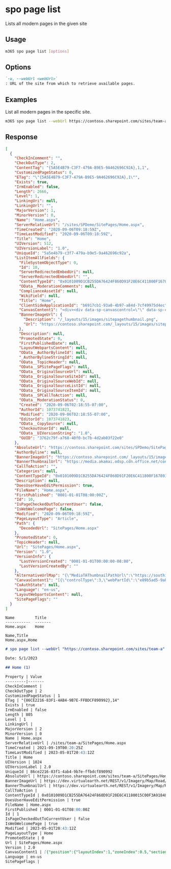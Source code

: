 
# spo page list

Lists all modern pages in the given site

## Usage

```sh
m365 spo page list [options]
```

## Options

```md definition-list
`-u, --webUrl <webUrl>`
: URL of the site from which to retrieve available pages.
```

<Global />

## Examples

List all modern pages in the specific site.

```sh
m365 spo page list --webUrl https://contoso.sharepoint.com/sites/team-a
```

## Response

<Tabs>
  <TabItem value="JSON">

  ```json
  [
    {
      "CheckInComment": "",
      "CheckOutType": 2,
      "ContentTag": "{5A5E4B79-C3F7-479A-B9E5-9A462696C92A},1,1",
      "CustomizedPageStatus": 0,
      "ETag": "\"{5A5E4B79-C3F7-479A-B9E5-9A462696C92A},1\"",
      "Exists": true,
      "IrmEnabled": false,
      "Length": 2666,
      "Level": 1,
      "LinkingUri": null,
      "LinkingUrl": "",
      "MajorVersion": 1,
      "MinorVersion": 0,
      "Name": "Home.aspx",
      "ServerRelativeUrl": "/sites/SPDemo/SitePages/Home.aspx",
      "TimeCreated": "2020-09-06T09:18:59Z",
      "TimeLastModified": "2020-09-06T09:18:59Z",
      "Title": "Home",
      "UIVersion": 512,
      "UIVersionLabel": "1.0",
      "UniqueId": "5a5e4b79-c3f7-479a-b9e5-9a462696c92a",
      "ListItemAllFields": {
        "FileSystemObjectType": 0,
        "Id": 10,
        "ServerRedirectedEmbedUri": null,
        "ServerRedirectedEmbedUrl": "",
        "ContentTypeId": "0x0101009D1CB255DA76424F860D91F20E6C411800F1678937A82C3142BEF3C962300813B5",
        "OData__ModerationComments": null,
        "ComplianceAssetId": null,
        "WikiField": null,
        "Title": "Home",
        "ClientSideApplicationId": "b6917cb1-93a0-4b97-a84d-7cf49975d4ec",
        "CanvasContent1": "<div><div data-sp-canvascontrol=\"\" data-sp-canvasdataversion=\"1.0\" data-sp-controldata=\"&#123;&quot;controlType&quot;&#58;3,&quot;webPartId&quot;&#58;&quot;e89b5ad5-9ab5-4730-a66b-e1f68994598c&quot;,&quot;id&quot;&#58;&quot;8bba86eb-3174-4917-b2b8-417af1102351&quot;&#125;\"><div data-sp-webpart=\"\" data-sp-webpartdataversion=\"1.0\" data-sp-webpartdata=\"&#123;&quot;id&quot;&#58;&quot;e89b5ad5-9ab5-4730-a66b-e1f68994598c&quot;,&quot;instanceId&quot;&#58;&quot;8bba86eb-3174-4917-b2b8-417af1102351&quot;,&quot;title&quot;&#58;&quot;ReactProvisionAssets&quot;,&quot;description&quot;&#58;&quot;ReactProvisionAssets description&quot;,&quot;dataVersion&quot;&#58;&quot;1.0&quot;,&quot;properties&quot;&#58;&#123;&quot;description&quot;&#58;&quot;ReactProvisionAssets&quot;&#125;&#125;\"><div data-sp-componentid=\"\">e89b5ad5-9ab5-4730-a66b-e1f68994598c</div><div data-sp-htmlproperties=\"\"></div></div></div></div>",
        "BannerImageUrl": {
          "Description": "/_layouts/15/images/sitepagethumbnail.png",
          "Url": "https://contoso.sharepoint.com/_layouts/15/images/sitepagethumbnail.png"
        },
        "Description": null,
        "PromotedState": 0,
        "FirstPublishedDate": null,
        "LayoutWebpartsContent": null,
        "OData__AuthorBylineId": null,
        "_AuthorBylineStringId": null,
        "OData__TopicHeader": null,
        "OData__SPSitePageFlags": null,
        "OData__OriginalSourceUrl": null,
        "OData__OriginalSourceSiteId": null,
        "OData__OriginalSourceWebId": null,
        "OData__OriginalSourceListId": null,
        "OData__OriginalSourceItemId": null,
        "OData__SPCallToAction": null,
        "OData__ModerationStatus": 0,
        "Created": "2020-09-06T02:18:55-07:00",
        "AuthorId": 1073741823,
        "Modified": "2020-09-06T02:18:55-07:00",
        "EditorId": 1073741823,
        "OData__CopySource": null,
        "CheckoutUserId": null,
        "OData__UIVersionString": "1.0",
        "GUID": "3762c79f-a768-40f0-bc7b-4d2ab03f22e0"
      },
      "AbsoluteUrl": "https://contoso.sharepoint.com/sites/SPDemo/SitePages/Home.aspx",
      "AuthorByline": null,
      "BannerImageUrl": "https://contoso.sharepoint.com/_layouts/15/images/sitepagethumbnail.png",
      "BannerThumbnailUrl": "https://media.akamai.odsp.cdn.office.net/contoso.sharepoint.com/_layouts/15/images/sitepagethumbnail.png",
      "CallToAction": "",
      "Categories": null,
      "ContentTypeId": "0x0101009D1CB255DA76424F860D91F20E6C411800F1678937A82C3142BEF3C962300813B5",
      "Description": null,
      "DoesUserHaveEditPermission": true,
      "FileName": "Home.aspx",
      "FirstPublished": "0001-01-01T08:00:00Z",
      "Id": 10,
      "IsPageCheckedOutToCurrentUser": false,
      "IsWebWelcomePage": false,
      "Modified": "2020-09-06T09:18:59Z",
      "PageLayoutType": "Article",
      "Path": {
        "DecodedUrl": "SitePages/Home.aspx"
      },
      "PromotedState": 0,
      "TopicHeader": null,
      "Url": "SitePages/Home.aspx",
      "Version": "1.0",
      "VersionInfo": {
        "LastVersionCreated": "0001-01-01T00:00:00-08:00",
        "LastVersionCreatedBy": ""
      },
      "AlternativeUrlMap": "{\"MediaTAThumbnailPathUrl\":\"https://southindia1-mediap.svc.ms/transform/thumbnail?provider=spo&inputFormat={.fileType}&cs=UEFHRVN8U1BP&docid={.spHost}/_api/v2.0/sharePoint:{.resourceUrl}:/driveItem&w={.widthValue}&oauth_token=bearer%20{.oauthToken}\",\"MediaTAThumbnailHostUrl\":\"https://southindia1-mediap.svc.ms\",\"AFDCDNEnabled\":\"ClientNotOnEdge\",\"CurrentSiteCDNPolicy\":\"True\",\"PublicCDNEnabled\":\"True\",\"PrivateCDNEnabled\":\"True\"}",
      "CanvasContent1": "[{\"controlType\":3,\"webPartId\":\"e89b5ad5-9ab5-4730-a66b-e1f68994598c\",\"id\":\"8bba86eb-3174-4917-b2b8-417af1102351\",\"webPartData\":{\"id\":\"e89b5ad5-9ab5-4730-a66b-e1f68994598c\",\"instanceId\":\"8bba86eb-3174-4917-b2b8-417af1102351\",\"title\":\"ReactProvisionAssets\",\"description\":\"ReactProvisionAssets description\",\"dataVersion\":\"1.0\",\"properties\":{\"description\":\"ReactProvisionAssets\"},\"serverProcessedContent\":{\"htmlStrings\":{},\"searchablePlainTexts\":{},\"imageSources\":{},\"links\":{}}}}]",
      "CoAuthState": null,
      "Language": "en-us",
      "LayoutWebpartsContent": null,
      "SitePageFlags": ""
    }
  ]
  ```

  </TabItem>
  <TabItem value="Text">

  ```text
  Name         Title
  -----------  -------    
  Home.aspx    Home
  ```

  </TabItem>
  <TabItem value="CSV">

  ```csv
  Name,Title
  Home.aspx,Home
  ```

  </TabItem>
  <TabItem value="Markdown">

  ```md
  # spo page list --webUrl "https://contoso.sharepoint.com/sites/team-a"

  Date: 5/1/2023

  ## Home (1)

  Property | Value
  ---------|-------
  CheckInComment | 
  CheckOutType | 2
  CustomizedPageStatus | 1
  ETag | "{86CE2216-83F1-4AB4-9B7E-FFBDCF890992},14"
  Exists | true
  IrmEnabled | false
  Length | 805
  Level | 1
  LinkingUrl | 
  MajorVersion | 2
  MinorVersion | 0
  Name | Home.aspx
  ServerRelativeUrl | /sites/team-a/SitePages/Home.aspx
  TimeCreated | 2021-09-19T00:20:25Z
  TimeLastModified | 2023-05-01T20:43:12Z
  Title | Home
  UIVersion | 1024
  UIVersionLabel | 2.0
  UniqueId | 86ce2216-83f1-4ab4-9b7e-ffbdcf890992
  AbsoluteUrl | https://contoso.sharepoint.com/sites/team-a/SitePages/Home.aspx
  BannerImageUrl | https://dev.virtualearth.net/REST/v1/Imagery/Map/Road/51.39929962158204,-0.256799995899204/12?mapSize=512,512&key=AobmrKIjQInHa8zf5IjtCu3zVgIZFewRhY9M8NUzpYfvMdO2RKDO2eKI6uRFrP6b
  BannerThumbnailUrl | https://dev.virtualearth.net/REST/v1/Imagery/Map/Road/51.39929962158204,-0.256799995899204/12?mapSize=512,512&key=AobmrKIjQInHa8zf5IjtCu3zVgIZFewRhY9M8NUzpYfvMdO2RKDO2eKI6uRFrP6b
  CallToAction | 
  ContentTypeId | 0x0101009D1CB255DA76424F860D91F20E6C41180015C00F3A91848C479243E57A8317E76E
  DoesUserHaveEditPermission | true
  FileName | Home.aspx
  FirstPublished | 0001-01-01T08:00:00Z
  Id | 1
  IsPageCheckedOutToCurrentUser | false
  IsWebWelcomePage | true
  Modified | 2023-05-01T20:43:12Z
  PageLayoutType | Home
  PromotedState | 0
  Url | SitePages/Home.aspx
  Version | 2.0
  CanvasContent1 | [{"position":{"layoutIndex":1,"zoneIndex":0.5,"sectionIndex":1,"controlIndex":1,"sectionFactor":6},"controlType":3,"id":"f85f8dfa-9052-4be8-8954-8cdafe811b97","webPartId":"e377ea37-9047-43b9-8cdb-a761be2f8e09","reservedHeight":528,"reservedWidth":570,"addedFromPersistedData":true,"webPartData":{"id":"e377ea37-9047-43b9-8cdb-a761be2f8e09","instanceId":"f85f8dfa-9052-4be8-8954-8cdafe811b97","title":"Bing Maps","description":"Display a location on a map using Bing Maps.","audiences":[],"serverProcessedContent":{"htmlStrings":{},"searchablePlainTexts":{},"imageSources":{},"links":{}},"dataVersion":"1.0","properties":{"pushPins":[],"maxNumberOfPushPins":1,"shouldShowPushPinTitle":true,"zoomLevel":12,"mapType":"road","center":{"latitude":51.399299621582038,"longitude":-0.256799995899204,"altitude":0,"altitudeReference":-1}},"containsDynamicDataSource":false}},{"position":{"layoutIndex":1,"zoneIndex":0.5,"sectionIndex":2,"controlIndex":1,"sectionFactor":6},"id":"emptySection","addedFromPersistedData":true},{"controlType":3,"webPartId":"8c88f208-6c77-4bdb-86a0-0c47b4316588","position":{"zoneIndex":1,"sectionIndex":1,"controlIndex":1,"sectionFactor":8},"id":"71eab4c9-8340-4706-96b9-331527890975","addedFromPersistedData":true,"reservedHeight":406,"reservedWidth":776,"webPartData":{"id":"8c88f208-6c77-4bdb-86a0-0c47b4316588","instanceId":"71eab4c9-8340-4706-96b9-331527890975","title":"News","audiences":[],"serverProcessedContent":{"htmlStrings":{},"searchablePlainTexts":{},"imageSources":{},"links":{"baseUrl":"/sites/team-a"}},"dataVersion":"1.12","properties":{"layoutId":"FeaturedNews","dataProviderId":"news","emptyStateHelpItemsCount":"1","showChrome":true,"carouselSettings":{"autoplay":false,"autoplaySpeed":5,"dots":true,"lazyLoad":true},"showNewsMetadata":{"showSocialActions":false,"showAuthor":true,"showDate":true},"newsDataSourceProp":1,"carouselHeroWrapperComponentId":"","prefetchCount":4,"filters":[{"filterType":1,"value":"","values":[]}],"newsSiteList":[],"renderItemsSliderValue":4,"layoutComponentId":"","webId":"c59dae7c-48bd-4241-96b7-b81d4bbc25cb","siteId":"9fcdddc5-bd7e-4120-b934-bf675b76855f","filterKQLQuery":""},"containsDynamicDataSource":false}},{"position":{"zoneIndex":1,"sectionIndex":1,"controlIndex":1.5,"sectionFactor":8,"layoutIndex":1},"controlType":3,"id":"dcfa91cf-96fa-47cd-9363-7f2fea373526","webPartId":"490d7c76-1824-45b2-9de3-676421c997fa","reservedHeight":326,"reservedWidth":776,"addedFromPersistedData":true,"webPartData":{"id":"490d7c76-1824-45b2-9de3-676421c997fa","instanceId":"dcfa91cf-96fa-47cd-9363-7f2fea373526","title":"Embed","description":"Embed content from other sites such as Sway, YouTube, Vimeo, and more","audiences":[],"serverProcessedContent":{"htmlStrings":{},"searchablePlainTexts":{},"imageSources":{},"links":{}},"dataVersion":"1.2","properties":{"embedCode":"","cachedEmbedCode":"","shouldScaleWidth":true,"tempState":{},"thumbnailUrl":""},"containsDynamicDataSource":false}},{"controlType":3,"webPartId":"eb95c819-ab8f-4689-bd03-0c2d65d47b1f","position":{"zoneIndex":1,"sectionIndex":1,"controlIndex":2,"sectionFactor":8},"id":"3dde98e4-07d7-46d6-b57f-128d6ae5438c","addedFromPersistedData":true,"reservedHeight":939,"reservedWidth":776,"webPartData":{"id":"eb95c819-ab8f-4689-bd03-0c2d65d47b1f","instanceId":"3dde98e4-07d7-46d6-b57f-128d6ae5438c","title":"Site activity","audiences":[],"serverProcessedContent":{"htmlStrings":{},"searchablePlainTexts":{},"imageSources":{},"links":{}},"dataVersion":"1.0","properties":{"maxItems":9},"containsDynamicDataSource":false}},{"position":{"zoneIndex":1,"sectionIndex":2,"controlIndex":0.5,"sectionFactor":4,"layoutIndex":1},"controlType":3,"id":"9d1fed5d-9274-4a82-8891-58bbc937c92b","webPartId":"f6fdf4f8-4a24-437b-a127-32e66a5dd9b4","addedFromPersistedData":true,"reservedHeight":449,"reservedWidth":364,"webPartData":{"id":"f6fdf4f8-4a24-437b-a127-32e66a5dd9b4","instanceId":"9d1fed5d-9274-4a82-8891-58bbc937c92b","title":"Twitter","description":"Display a Twitter feed","audiences":[],"serverProcessedContent":{"htmlStrings":{},"searchablePlainTexts":{},"imageSources":{},"links":{}},"dataVersion":"1.0","properties":{"displayAs":"list","displayHeader":false,"displayFooter":false,"displayBorders":true,"limit":"3","term":"@microsoft","widthSlider":100,"title":"","allowStretch":false,"displayLightTheme":true},"containsDynamicDataSource":false}},{"controlType":3,"webPartId":"c70391ea-0b10-4ee9-b2b4-006d3fcad0cd","position":{"zoneIndex":1,"sectionIndex":2,"controlIndex":1,"sectionFactor":4},"id":"2d412c2a-ed7d-4117-bf54-f1b9a28c1346","addedFromPersistedData":true,"reservedHeight":173,"reservedWidth":364,"webPartData":{"id":"c70391ea-0b10-4ee9-b2b4-006d3fcad0cd","instanceId":"2d412c2a-ed7d-4117-bf54-f1b9a28c1346","title":"Quick links","audiences":[],"serverProcessedContent":{"htmlStrings":{},"searchablePlainTexts":{"title":"Quick links","items[0].title":"Learn about a team site","items[1].title":"Learn how to add a page"},"imageSources":{},"links":{"baseUrl":"/sites/team-a","items[0].sourceItem.url":"https://go.microsoft.com/fwlink/p/?linkid=827918","items[1].sourceItem.url":"https://go.microsoft.com/fwlink/p/?linkid=827919"},"componentDependencies":{"layoutComponentId":"706e33c8-af37-4e7b-9d22-6e5694d92a6f"}},"dataVersion":"2.2","properties":{"items":[{"sourceItem":{"itemType":2},"thumbnailType":3,"id":1,"description":"","altText":"","rawPreviewImageMinCanvasWidth":32767},{"sourceItem":{"itemType":2},"thumbnailType":3,"id":2,"description":"","altText":"","rawPreviewImageMinCanvasWidth":32767}],"isMigrated":true,"layoutId":"List","shouldShowThumbnail":true,"hideWebPartWhenEmpty":true,"dataProviderId":"QuickLinks","listLayoutOptions":{"showDescription":false,"showIcon":true},"imageWidth":100,"buttonLayoutOptions":{"showDescription":false,"buttonTreatment":2,"iconPositionType":2,"textAlignmentVertical":2,"textAlignmentHorizontal":2,"linesOfText":2},"waffleLayoutOptions":{"iconSize":1,"onlyShowThumbnail":false},"webId":"c59dae7c-48bd-4241-96b7-b81d4bbc25cb","siteId":"9fcdddc5-bd7e-4120-b934-bf675b76855f"},"containsDynamicDataSource":false}},{"controlType":3,"webPartId":"f92bf067-bc19-489e-a556-7fe95f508720","position":{"zoneIndex":1,"sectionIndex":2,"controlIndex":2,"sectionFactor":4},"id":"c047c8d5-b5d0-4852-8a38-b58da702243c","addedFromPersistedData":true,"reservedHeight":291,"reservedWidth":364,"webPartData":{"id":"f92bf067-bc19-489e-a556-7fe95f508720","instanceId":"c047c8d5-b5d0-4852-8a38-b58da702243c","title":"Document library","audiences":[],"serverProcessedContent":{"htmlStrings":{},"searchablePlainTexts":{"listTitle":"Documents"},"imageSources":{},"links":{}},"dynamicDataPaths":{},"dynamicDataValues":{"filterBy":{}},"dataVersion":"1.0","properties":{"isDocumentLibrary":true,"showDefaultDocumentLibrary":true,"webpartHeightKey":4,"selectedListUrl":""},"containsDynamicDataSource":true}},{"controlType":0,"pageSettingsSlice":{"isDefaultDescription":true,"isDefaultThumbnail":true,"isSpellCheckEnabled":true,"globalRichTextStylingVersion":0,"rtePageSettings":{"contentVersion":4},"isEmailReady":false}}]
  Language | en-us
  SitePageFlags |     
  ```

  </TabItem>
</Tabs>
